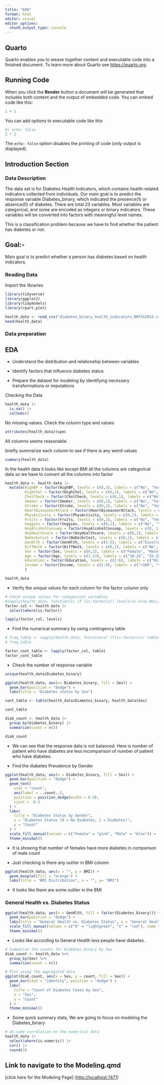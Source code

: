 ```yaml
---
title: "EDA"
format: html
editor: visual
editor_options: 
  chunk_output_type: console
---
```


## Quarto

Quarto enables you to weave together content and executable code into a finished document. To learn more about Quarto see <https://quarto.org>.

## Running Code

When you click the **Render** button a document will be generated that includes both content and the output of embedded code. You can embed code like this:

```r
1 + 1
```

You can add options to executable code like this

```r
#| echo: false
2 * 2
```

The `echo: false` option disables the printing of code (only output is displayed).

## Introduction Section

### Data Description

The data set is for Diabetes Health Indicators, which contains health-related indicators collected from individuals. Our main goal is to predict the response variable Diabetes_binary, which indicated the presence(1) or absence(0) of diabetes. There are total 23 variables. Most variables are categorical, and some are encoded as integers or binary indicators. These variables will be converted into factors with meaningful level names.

This is a classification problem because we have to find whether the patient has diabetes or not.

## Goal:-

Main goal is to predict whether a person has diabetes based on health indicators.

### Reading Data

Import the libraries

```r
library(tidyverse)
library(ggplot2)
library(tidymodels)
library(rpart.plot)
```

```r
health_data <- read_csv("diabetes_binary_health_indicators_BRFSS2015.csv")
head(health_data)

```

### Data preparation

## EDA

-   Understand the distribution and relationship between variables

-   Identify factors that influence diabetes status

-   Prepare the dataset for modeling by identifying necessary transformations or imputations

Checking the Data

```r
health_data |>
  is.na() |>
  colSums()
```

No missing values. Check the column type and values

```r
attributes(health_data)$spec
```

All columns seems reasonable.

briefly summarize each column to see if there is any weird values

```r
summary(health_data)

```

In the health data it looks like except BMI all the columns are categorical data so we have to convert all the columns into factor

```r
health_data <- health_data |>
  mutate(HighBP = factor(HighBP, levels = c(0,1), labels = c("No", "Yes")),
         HighChol = factor(HighChol, levels = c(0,1), labels = c("No", "Yes")),
         CholCheck = factor(CholCheck, levels = c(0,1), labels = c("No", "Yes")),
         Smoker = factor(Smoker, levels = c(0,1), labels = c("No", "Yes")),
         Stroke = factor(Stroke, levels = c(0,1), labels = c("No", "Yes")),
         HeartDiseaseorAttack = factor(HeartDiseaseorAttack, levels = c(0,1), labels = c("No","Yes")),
         PhysActivity = factor(PhysActivity, levels = c(0,1), labels = c("No", "Yes")),
         Fruits = factor(Fruits, levels = c(0,1), labels = c("No", "Yes")),
         Veggies = factor(Veggies, levels = c(0,1), labels = c("No", "Yes")),
         HvyAlcoholConsump = factor(HvyAlcoholConsump, levels = c(0, 1), labels = c("No", "Yes")),
         AnyHealthcare = factor(AnyHealthcare, levels = c(0,1), labels = c("No", "Yes")),
         NoDocbcCost = factor(NoDocbcCost, levels = c(0,1), labels = c("No", "Yes")),
         GenHlth = factor(GenHlth, levels = c(1:5), labels = c("Excellent", "Very Good", "Good", "Fair", "Poor")),
         DiffWalk = factor(DiffWalk, levels = c(0,1), labels = c("No", "Yes")),
         Sex = factor(Sex, levels = c(0,1), labels = c("Female", "Male")),
         Age = factor(Age, levels = c(1:13), labels = c("18-24", "25-29", "30-34", "35-39", "40-44", "45-49", "50-54", "55-59", "60-64", "65-69", "70-74", "75-79", "80+")),
         Education = factor(Education, levels = c(1:6), labels = c("KG or No School", "Elementary", "Middle school", "High school", "College","Professional Degree")),
         Income = factor(Income, levels = c(1:8), labels = c("<10K", "$10k-$15k", "$15k-$20k", "$20k-$25k", "$25k-$35k", "$35k-$50k", "$50k-$75k", "$75k+"))
         )

health_data
```

-   Verify the unique values for each column for the factor column only

```r
# Check unique values for categorical variables
#sapply(health_data, function(x) if (is.factor(x)) levels(x) else NULL)
factor_col <- health_data |>
  select(where(is.factor))

lapply(factor_col, levels)

```

-   Find the numerical summary by using contingency table

```r
# freq_table <- sapply(health_data, function(x) if(is.factor(x)) table(x) else NULL)
# freq_table 

factor_cont_table <- lapply(factor_col, table)
factor_cont_table
```

-   Check the number of response variable

```r
unique(health_data$Diabetes_binary)
```

```r
ggplot(health_data, aes(x= Diabetes_binary, fill = Sex)) +
  geom_bar(position = "dodge") +
  labs(title = "Diabetes status by Sex")
```

```r
cont_table <- table(health_data$Diabetes_binary, health_data$Sex)

cont_table
```

```r
diab_count <- health_data |>
  group_by(Diabetes_binary) |>
  summarize(count = n())

diab_count
```

-   We can see that the response data is not balanced. Here is number of patient who have diabetes are less incomparison of number of patient who have diabetes.

-   Find the diabetes Prevalence by Gender

```r
ggplot(health_data, aes(x = Diabetes_binary, fill = Sex)) +
  geom_bar(position = "dodge") +
  geom_text(
    stat = "count", 
    aes(label = ..count..), 
    position = position_dodge(width = 0.9), 
    vjust = -0.5
  ) +
  labs(
    title = "Diabetes Status by Gender",
    x = "Diabetes Status (0 = No Diabetes, 1 = Diabetes)",
    y = "Count"
  ) +
  scale_fill_manual(values = c("Female" = "pink", "Male" = "blue")) +
  theme_minimal()

```

-   It is showing that number of females have more diabetes in comparison of male count

-   Just checking is there any outlier in BMI column

```r

ggplot(health_data, aes(x = "", y = BMI)) +
  geom_boxplot(fill = "orange") +
  labs(title = "BMI Distribution", x = "", y= "BMI")

```

-   It looks like there are some outlier in the BMI

### General Health vs. Diabetes Status

```r

ggplot(health_data, aes(x = GenHlth, fill = factor(Diabetes_binary))) +
  geom_bar(position = "dodge") +
  labs(title = "General Health vs. Diabetes Status", x = "General Health", y = "Count") +
  scale_fill_manual(values = c("0" = "lightgreen", "1" = "red"), name = "Diabetes Status") +
  theme_minimal()

```

-   Looks like according to General Health less people have diabetes.

```r
# Summarize the counts for Diabetes_binary by Sex
diab_count <- health_data %>%
  group_by(Sex) %>%
  summarize(count = n())

# Plot using the aggregated data
ggplot(diab_count, aes(x = Sex, y = count, fill = Sex)) +
  geom_bar(stat = "identity", position = "dodge") +
  labs(
    title = "Count of Diabetes Cases by Sex",
    x = "Sex",
    y = "Count"
  ) +
  theme_minimal()

```

-   Some quick summary stats, We are going to focus on modeling the Diabetes_binary

```r
# do some correlation on the numerical data 
health_data |>
  select(where(is.numeric)) |>
  cor() |>
  round(3)

```

## Link to navigate to the Modeling.qmd 

\[click here for the Modeling Page\] (<http://localhost:7471>)

```{}
```
